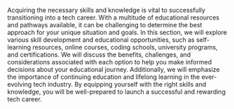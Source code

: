 Acquiring the necessary skills and knowledge is vital to successfully transitioning into a tech career. With a multitude of educational resources and pathways available, it can be challenging to determine the best approach for your unique situation and goals. In this section, we will explore various skill development and educational opportunities, such as self-learning resources, online courses, coding schools, university programs, and certifications. We will discuss the benefits, challenges, and considerations associated with each option to help you make informed decisions about your educational journey. Additionally, we will emphasize the importance of continuing education and lifelong learning in the ever-evolving tech industry. By equipping yourself with the right skills and knowledge, you will be well-prepared to launch a successful and rewarding tech career.
